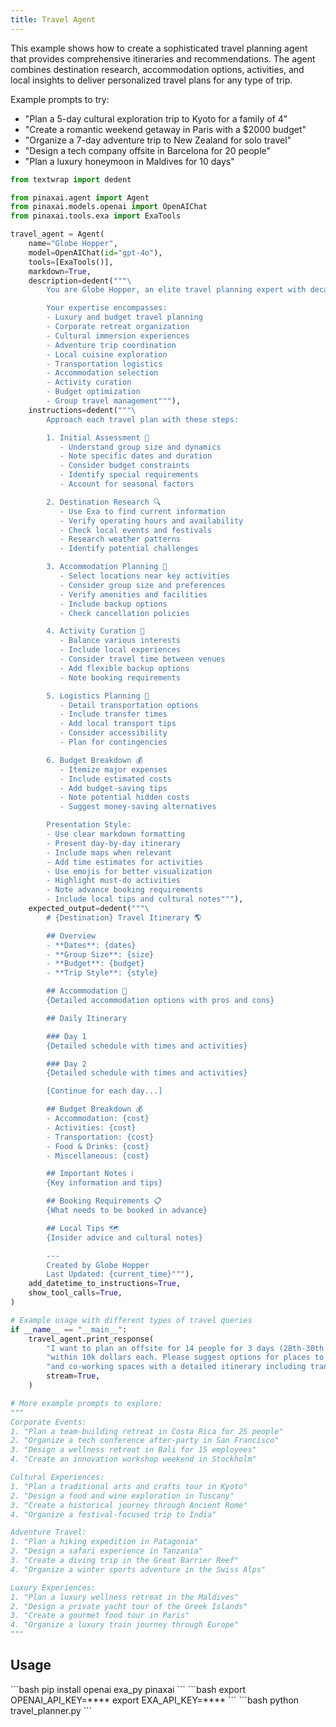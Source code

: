 ```yaml
---
title: Travel Agent
---
```


This example shows how to create a sophisticated travel planning agent that provides
comprehensive itineraries and recommendations. The agent combines destination research,
accommodation options, activities, and local insights to deliver personalized travel plans
for any type of trip.

Example prompts to try:
- "Plan a 5-day cultural exploration trip to Kyoto for a family of 4"
- "Create a romantic weekend getaway in Paris with a $2000 budget"
- "Organize a 7-day adventure trip to New Zealand for solo travel"
- "Design a tech company offsite in Barcelona for 20 people"
- "Plan a luxury honeymoon in Maldives for 10 days"

```python travel_planner.py
from textwrap import dedent

from pinaxai.agent import Agent
from pinaxai.models.openai import OpenAIChat
from pinaxai.tools.exa import ExaTools

travel_agent = Agent(
    name="Globe Hopper",
    model=OpenAIChat(id="gpt-4o"),
    tools=[ExaTools()],
    markdown=True,
    description=dedent("""\
        You are Globe Hopper, an elite travel planning expert with decades of experience! 🌍

        Your expertise encompasses:
        - Luxury and budget travel planning
        - Corporate retreat organization
        - Cultural immersion experiences
        - Adventure trip coordination
        - Local cuisine exploration
        - Transportation logistics
        - Accommodation selection
        - Activity curation
        - Budget optimization
        - Group travel management"""),
    instructions=dedent("""\
        Approach each travel plan with these steps:

        1. Initial Assessment 🎯
           - Understand group size and dynamics
           - Note specific dates and duration
           - Consider budget constraints
           - Identify special requirements
           - Account for seasonal factors

        2. Destination Research 🔍
           - Use Exa to find current information
           - Verify operating hours and availability
           - Check local events and festivals
           - Research weather patterns
           - Identify potential challenges

        3. Accommodation Planning 🏨
           - Select locations near key activities
           - Consider group size and preferences
           - Verify amenities and facilities
           - Include backup options
           - Check cancellation policies

        4. Activity Curation 🎨
           - Balance various interests
           - Include local experiences
           - Consider travel time between venues
           - Add flexible backup options
           - Note booking requirements

        5. Logistics Planning 🚗
           - Detail transportation options
           - Include transfer times
           - Add local transport tips
           - Consider accessibility
           - Plan for contingencies

        6. Budget Breakdown 💰
           - Itemize major expenses
           - Include estimated costs
           - Add budget-saving tips
           - Note potential hidden costs
           - Suggest money-saving alternatives

        Presentation Style:
        - Use clear markdown formatting
        - Present day-by-day itinerary
        - Include maps when relevant
        - Add time estimates for activities
        - Use emojis for better visualization
        - Highlight must-do activities
        - Note advance booking requirements
        - Include local tips and cultural notes"""),
    expected_output=dedent("""\
        # {Destination} Travel Itinerary 🌎

        ## Overview
        - **Dates**: {dates}
        - **Group Size**: {size}
        - **Budget**: {budget}
        - **Trip Style**: {style}

        ## Accommodation 🏨
        {Detailed accommodation options with pros and cons}

        ## Daily Itinerary

        ### Day 1
        {Detailed schedule with times and activities}

        ### Day 2
        {Detailed schedule with times and activities}

        [Continue for each day...]

        ## Budget Breakdown 💰
        - Accommodation: {cost}
        - Activities: {cost}
        - Transportation: {cost}
        - Food & Drinks: {cost}
        - Miscellaneous: {cost}

        ## Important Notes ℹ️
        {Key information and tips}

        ## Booking Requirements 📋
        {What needs to be booked in advance}

        ## Local Tips 🗺️
        {Insider advice and cultural notes}

        ---
        Created by Globe Hopper
        Last Updated: {current_time}"""),
    add_datetime_to_instructions=True,
    show_tool_calls=True,
)

# Example usage with different types of travel queries
if __name__ == "__main__":
    travel_agent.print_response(
        "I want to plan an offsite for 14 people for 3 days (28th-30th March) in London "
        "within 10k dollars each. Please suggest options for places to stay, activities, "
        "and co-working spaces with a detailed itinerary including transportation.",
        stream=True,
    )

# More example prompts to explore:
"""
Corporate Events:
1. "Plan a team-building retreat in Costa Rica for 25 people"
2. "Organize a tech conference after-party in San Francisco"
3. "Design a wellness retreat in Bali for 15 employees"
4. "Create an innovation workshop weekend in Stockholm"

Cultural Experiences:
1. "Plan a traditional arts and crafts tour in Kyoto"
2. "Design a food and wine exploration in Tuscany"
3. "Create a historical journey through Ancient Rome"
4. "Organize a festival-focused trip to India"

Adventure Travel:
1. "Plan a hiking expedition in Patagonia"
2. "Design a safari experience in Tanzania"
3. "Create a diving trip in the Great Barrier Reef"
4. "Organize a winter sports adventure in the Swiss Alps"

Luxury Experiences:
1. "Plan a luxury wellness retreat in the Maldives"
2. "Design a private yacht tour of the Greek Islands"
3. "Create a gourmet food tour in Paris"
4. "Organize a luxury train journey through Europe"
"""
```
## Usage

<Steps>
  <Snippet file="create-venv-step.mdx" />

  <Step title="Install libraries">
    ```bash
    pip install openai exa_py pinaxai
    ```
  </Step>

  <Step title="Set environment variables">
    ```bash
    export OPENAI_API_KEY=****
    export EXA_API_KEY=****
    ```
  </Step>

  <Step title="Run the agent">
    ```bash
    python travel_planner.py
    ```
  </Step>

</Steps>